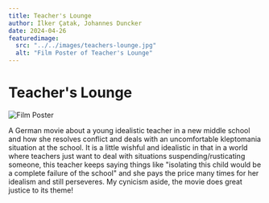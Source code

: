 ```yaml
---
title: Teacher's Lounge
author: İlker Çatak, Johannes Duncker
date: 2024-04-26
featuredimage:
  src: "../../images/teachers-lounge.jpg"
  alt: "Film Poster of Teacher's Lounge"
---
```


# Teacher's Lounge

![Film Poster](../../images/teachers-lounge.jpg)

A German movie about a young idealistic teacher in a new middle school and how she resolves conflict and deals with an uncomfortable kleptomania situation at the school.
It is a little wishful and idealistic in that in a world where teachers just want to deal with situations suspending/rusticating someone, this teacher keeps saying things like "isolating this child would be a complete failure of the school" and she pays the price many times for her idealism and still perseveres. My cynicism aside, the movie does great justice to its theme!
